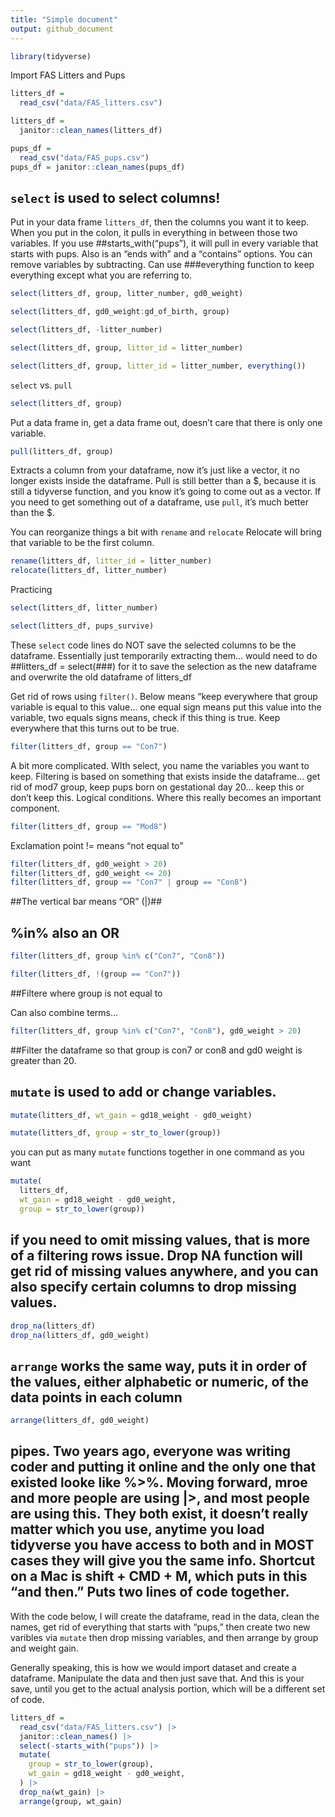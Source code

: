 ```yaml
---
title: "Simple document"
output: github_document
---
```


```r
library(tidyverse)
```

Import FAS Litters and Pups
```r
litters_df = 
  read_csv("data/FAS_litters.csv")
```

```r
litters_df = 
  janitor::clean_names(litters_df)
```

```r
pups_df = 
  read_csv("data/FAS_pups.csv")
pups_df = janitor::clean_names(pups_df)
```

## `select` is used to select columns!
Put in your data frame `litters_df`, then the columns you want it to keep.
When you put in the colon, it pulls in everything in between those two variables.
If you use ##starts_with("pups"), it will pull in every variable that starts with pups. Also is an "ends with" and a "contains" options.
You can remove variables by subtracting.
Can use ###everything function to keep everything except what you are referring to.

```r
select(litters_df, group, litter_number, gd0_weight)

select(litters_df, gd0_weight:gd_of_birth, group)

select(litters_df, -litter_number)

select(litters_df, group, litter_id = litter_number)

select(litters_df, group, litter_id = litter_number, everything())
```

`select` vs. `pull`

```r
select(litters_df, group)
```

Put a data frame in, get a data frame out, doesn't care that there is only one variable.

```r
pull(litters_df, group)
```
Extracts a column from your dataframe, now it's just like a vector, it no longer exists inside the dataframe. Pull is still better than a $, because it is still a tidyverse function, and you know it's going to come out as a vector. If you need to get something out of a dataframe, use `pull`, it's much better than the $.

You can reorganize things a bit with `rename` and `relocate` Relocate will bring that variable to be the first column.

```r
rename(litters_df, litter_id = litter_number)
relocate(litters_df, litter_number)
```


Practicing

```r
select(litters_df, litter_number)
```

```r
select(litters_df, pups_survive)
```


These `select` code lines do NOT save the selected columns to be the dataframe. Essentially just temporarily extracting them... would need to do ##litters_df = select(###) for it to save the selection as the new dataframe and overwrite the old dataframe of litters_df

Get rid of rows using `filter()`. Below means "keep everywhere that group variable is equal to this value... one equal sign means put this value into the variable, two equals signs means, check if this thing is true. Keep everywhere that this turns out to be true.

```r
filter(litters_df, group == "Con7")
```

A bit more complicated. WIth select, you name the variables you want to keep. Filtering is based on something that exists inside the dataframe... get rid of mod7 group, keep pups born on gestational day 20... keep this or don't keep this. Logical conditions. Where this really becomes an important component.

```r
filter(litters_df, group == "Mod8")
```

Exclamation point != means "not equal to"

```r
filter(litters_df, gd0_weight > 20)
filter(litters_df, gd0_weight <= 20)
filter(litters_df, group == "Con7" | group == "Con8")
```

##The vertical bar means "OR" (|)##

## %in% also an OR
```r
filter(litters_df, group %in% c("Con7", "Con8"))
```


```r
filter(litters_df, !(group == "Con7"))
```
##Filtere where group is not equal to

Can also combine terms...

```r
filter(litters_df, group %in% c("Con7", "Con8"), gd0_weight > 20) 
```

##Filter the dataframe so that group is con7 or con8 and gd0 weight is greater than 20.


## `mutate` is used to add or change variables.

```r
mutate(litters_df, wt_gain = gd18_weight - gd0_weight)
```


```r
mutate(litters_df, group = str_to_lower(group))
```


you can put as many `mutate` functions together in one command as you want
```r
mutate(
  litters_df,
  wt_gain = gd18_weight - gd0_weight,
  group = str_to_lower(group))
```


## if you need to omit missing values, that is more of a filtering rows issue. Drop NA function will get rid of missing values anywhere, and you can also specify certain columns to drop missing values.

```r
drop_na(litters_df)
drop_na(litters_df, gd0_weight)
```


## `arrange` works the same way, puts it in order of the values, either alphabetic or numeric, of the data points in each column

```r
arrange(litters_df, gd0_weight)
```


## pipes. Two years ago, everyone was writing coder and putting it online and the only one that existed looke like %>%. Moving forward, mroe and more people are using |>, and most people are using this. They both exist, it doesn't really matter which you use, anytime you load tidyverse you have access to both and in MOST cases they will give you the same info. Shortcut on a Mac is shift + CMD + M, which puts in this "and then." Puts two lines of code together.


With the code below, I will create the dataframe, read in the data, clean the names, get rid of everything that starts with "pups," then create two new varibles via `mutate` then drop missing variables, and then arrange by group and weight gain.

Generally speaking, this is how we would import dataset and create a dataframe. Manipulate the data and then just save that. And this is your save, until you get to the actual analysis portion, which will be a different set of code.
```r
litters_df =
  read_csv("data/FAS_litters.csv") |> 
  janitor::clean_names() |> 
  select(-starts_with("pups")) |> 
  mutate(
    group = str_to_lower(group),
    wt_gain = gd18_weight - gd0_weight,
  ) |> 
  drop_na(wt_gain) |> 
  arrange(group, wt_gain)
```

